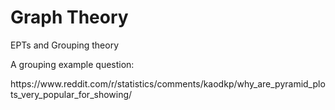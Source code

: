 # Graph Theory

EPTs and Grouping theory


A grouping example question:

https://www.reddit.com/r/statistics/comments/kaodkp/why_are_pyramid_plots_very_popular_for_showing/

